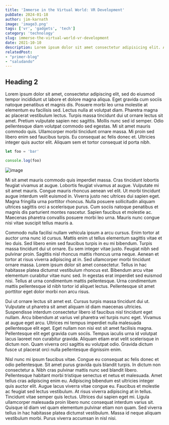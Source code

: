 ```yaml
---
title: 'Immerse in the Virtual World: VR Development'
pubDate: 2024-01-18
author: jim-karnath
image: 'image3.png'
tags: ['vr', 'gadgets', 'tech']
category: 'technology'
slug: immerse-the-virtual-world-vr-development
date: 2021-10-10
description: Lorem ipsum dolor sit amet consectetur adipisicing elit. Architecto accusantium praesentium eius, ut atque fuga culpa, similique sequi cum eos quis dolorum.
relatedPost: 
- "primer-blog"
- "saludando"
---
```


## Heading 2

Lorem ipsum dolor sit amet, consectetur adipiscing elit, sed do eiusmod tempor incididunt ut labore et dolore magna aliqua. Eget gravida cum sociis natoque penatibus et magnis dis. Posuere morbi leo urna molestie at elementum eu facilisis sed. Lectus nulla at volutpat diam. Pharetra magna ac placerat vestibulum lectus. Turpis massa tincidunt dui ut ornare lectus sit amet. Pretium vulputate sapien nec sagittis. Mollis nunc sed id semper. Odio pellentesque diam volutpat commodo sed egestas. Mi sit amet mauris commodo quis. Ullamcorper morbi tincidunt ornare massa. Mi proin sed libero enim sed faucibus turpis. Eu consequat ac felis donec et. Ultricies integer quis auctor elit. Aliquam sem et tortor consequat id porta nibh.

```js
let foo = 'bar'

console.log(foo)
```

![image](https://unsplash.it/400/300)

Mi sit amet mauris commodo quis imperdiet massa. Cras tincidunt lobortis feugiat vivamus at augue. Lobortis feugiat vivamus at augue. Vulputate mi sit amet mauris. Congue mauris rhoncus aenean vel elit. Ut morbi tincidunt augue interdum velit euismod in. Viverra justo nec ultrices dui sapien eget. Magna fringilla urna porttitor rhoncus. Nulla posuere sollicitudin aliquam ultrices sagittis orci a scelerisque purus. Cum sociis natoque penatibus et magnis dis parturient montes nascetur. Sapien faucibus et molestie ac. Maecenas pharetra convallis posuere morbi leo urna. Mauris nunc congue nisi vitae suscipit tellus mauris a.

Commodo nulla facilisi nullam vehicula ipsum a arcu cursus. Enim tortor at auctor urna nunc id cursus. Mattis enim ut tellus elementum sagittis vitae et leo duis. Sed libero enim sed faucibus turpis in eu mi bibendum. Turpis massa tincidunt dui ut ornare. Eu sem integer vitae justo. Feugiat nibh sed pulvinar proin. Sagittis nisl rhoncus mattis rhoncus urna neque. Aenean et tortor at risus viverra adipiscing at in. Sed ullamcorper morbi tincidunt ornare massa. Lorem ipsum dolor sit amet consectetur. Tellus in hac habitasse platea dictumst vestibulum rhoncus est. Bibendum arcu vitae elementum curabitur vitae nunc sed. In egestas erat imperdiet sed euismod nisi. Tellus at urna condimentum mattis pellentesque. Urna condimentum mattis pellentesque id nibh tortor id aliquet lectus. Pellentesque sit amet porttitor eget dolor morbi non arcu risus.

Dui ut ornare lectus sit amet est. Cursus turpis massa tincidunt dui ut. Vulputate ut pharetra sit amet aliquam id diam maecenas ultricies. Suspendisse interdum consectetur libero id faucibus nisl tincidunt eget nullam. Arcu bibendum at varius vel pharetra vel turpis nunc eget. Vivamus at augue eget arcu. Ultrices mi tempus imperdiet nulla malesuada pellentesque elit eget. Eget nullam non nisi est sit amet facilisis magna. Pellentesque elit eget gravida cum sociis. Tempus iaculis urna id volutpat lacus laoreet non curabitur gravida. Aliquam etiam erat velit scelerisque in dictum non. Quam viverra orci sagittis eu volutpat odio. Gravida dictum fusce ut placerat orci nulla pellentesque dignissim enim.

Nisl nunc mi ipsum faucibus vitae. Congue eu consequat ac felis donec et odio pellentesque. Sit amet purus gravida quis blandit turpis. In dictum non consectetur a. Nibh cras pulvinar mattis nunc sed blandit libero. Pellentesque habitant morbi tristique senectus et netus et malesuada. Amet tellus cras adipiscing enim eu. Adipiscing bibendum est ultricies integer quis auctor elit. Augue lacus viverra vitae congue eu. Faucibus et molestie ac feugiat sed lectus vestibulum. At risus viverra adipiscing at in tellus. Tincidunt vitae semper quis lectus. Ultrices dui sapien eget mi. Ligula ullamcorper malesuada proin libero nunc consequat interdum varius sit. Quisque id diam vel quam elementum pulvinar etiam non quam. Sed viverra tellus in hac habitasse platea dictumst vestibulum. Massa id neque aliquam vestibulum morbi. Purus viverra accumsan in nisl nisi.
